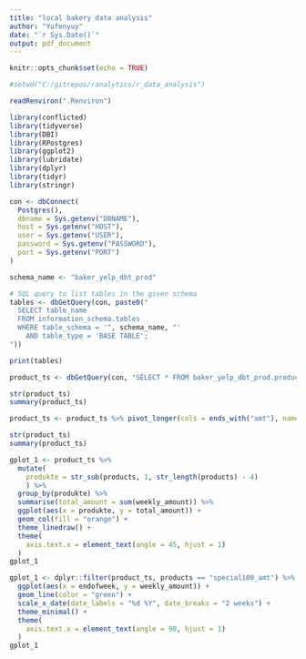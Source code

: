 ```yaml
---
title: "local bakery data analysis"
author: "Yufenyuy"
date: "`r Sys.Date()`"
output: pdf_document
---
```


```r
knitr::opts_chunk$set(echo = TRUE)
```

```r
#setwd("C:/gitrepos/ranalytics/r_data_analysis")
```

```r
readRenviron(".Renviron")
```

```r
library(conflicted)
library(tidyverse)
library(DBI)
library(RPostgres)
library(ggplot2)
library(lubridate)
library(dplyr)
library(tidyr)
library(stringr)
```



```r
con <- dbConnect(
  Postgres(),
  dbname = Sys.getenv("DBNAME"),
  host = Sys.getenv("HOST"), 
  user = Sys.getenv("USER"),
  password = Sys.getenv("PASSWORD"),
  port = Sys.getenv("PORT")
)
```


```r
schema_name <- "baker_yelp_dbt_prod"

# SQL query to list tables in the given schema
tables <- dbGetQuery(con, paste0("
  SELECT table_name
  FROM information_schema.tables
  WHERE table_schema = '", schema_name, "'
    AND table_type = 'BASE TABLE';
"))

print(tables)
```


```r
product_ts <- dbGetQuery(con, "SELECT * FROM baker_yelp_dbt_prod.products_weekly_ts")
```


```r
str(product_ts)
summary(product_ts)
```


```r
product_ts <- product_ts %>% pivot_longer(cols = ends_with("amt"), names_to = "products", values_to = "weekly_amount", names_repair = "check_unique")
```

```r
str(product_ts)
summary(product_ts)
```

```r

gplot_1 <- product_ts %>% 
  mutate(
    produkte = str_sub(products, 1, str_length(products) - 4)
    ) %>%
  group_by(produkte) %>%
  summarise(total_amount = sum(weekly_amount)) %>%
  ggplot(aes(x = produkte, y = total_amount)) + 
  geom_col(fill = "orange") +
  theme_linedraw() +
  theme(
    axis.text.x = element_text(angle = 45, hjust = 1)
  )
gplot_1
```


```r
gplot_1 <- dplyr::filter(product_ts, products == "special100_amt") %>%
  ggplot(aes(x = endofweek, y = weekly_amount)) + 
  geom_line(color = "green") +
  scale_x_date(date_labels = "%d %Y", date_breaks = "2 weeks") +
  theme_minimal() +
  theme(
    axis.text.x = element_text(angle = 90, hjust = 1)
  )
gplot_1
```

